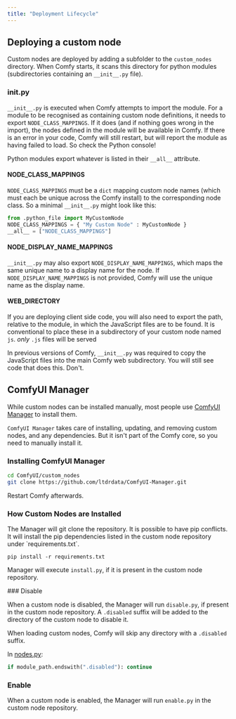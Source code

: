 ```yaml
---
title: "Deployment Lifecycle"
---
```


## Deploying a custom node

Custom nodes are deployed by adding a subfolder to the `custom_nodes` directory. When Comfy starts,
it scans this directory for python modules (subdirectories containing an `__init__.py` file).

### __init__.py

`__init__.py` is executed when Comfy attempts to import the module. For a module to be recognised as containing
custom node definitions, it needs to export `NODE_CLASS_MAPPINGS`. If it does (and if nothing goes wrong in the import),
the nodes defined in the module will be available in Comfy. If there is an error in your code, 
Comfy will still restart, but will report the module as having failed to load. So check the Python console!

<Tip>Python modules export whatever is listed in their `__all__` attribute.</Tip>

#### NODE_CLASS_MAPPINGS

`NODE_CLASS_MAPPINGS` must be a `dict` mapping custom node names (which must each be unique across the Comfy install) 
to the corresponding node class. So a minimal `__init__.py` might look like this:

```python
from .python_file import MyCustomNode
NODE_CLASS_MAPPINGS = { "My Custom Node" : MyCustomNode }
__all__ = ["NODE_CLASS_MAPPINGS"]
```

#### NODE_DISPLAY_NAME_MAPPINGS

`__init__.py` may also export `NODE_DISPLAY_NAME_MAPPINGS`, which maps the same unique name to a display name for the node.
If `NODE_DISPLAY_NAME_MAPPINGS` is not provided, Comfy will use the unique name as the display name.

#### WEB_DIRECTORY

If you are deploying client side code, you will also need to export the path, relative to the module, in which the 
JavaScript files are to be found. It is conventional to place these in a subdirectory of your custom node named `js`.
<Tip>*only* `.js` files will be served</Tip>

<Warning>In previous versions of Comfy, `__init__.py` was required to copy the JavaScript files into the main Comfy web
subdirectory. You will still see code that does this. Don't.</Warning>

## ComfyUI Manager

While custom nodes can be installed manually, most people use
[ComfyUI Manager](https://github.com/ltdrdata/ComfyUI-Manager) to install them.

`ComfyUI Manager` takes care of installing, updating, and removing custom nodes, and any dependencies. But it isn't part
of the Comfy core, so you need to manually install it. 

### Installing ComfyUI Manager

```bash
cd ComfyUI/custom_nodes
git clone https://github.com/ltdrdata/ComfyUI-Manager.git
```

Restart Comfy afterwards.






### How Custom Nodes are Installed

<Steps>
<Step title="Git Clone">
The Manager will git clone the repository.
</Step>
<Step title="Install Python Dependencies">
<Warning>It is possible to have pip conflicts. </Warning>
It will install the pip dependencies listed in the custom node repository under `requirements.txt`.

```
pip install -r requirements.txt
```

</Step>
<Step title="Run Install Script">

Manager will execute `install.py`, if it is present in the custom node repository.

</Step>
</Steps>
### Disable

When a custom node is disabled, the Manager will run `disable.py`, if present in the custom node repository. A `.disabled` suffix will be added to the directory of the custom node to disable it.

When loading custom nodes, Comfy will skip any directory with a `.disabled` suffix.

In [nodes.py](https://github.com/comfyanonymous/ComfyUI/blob/master/nodes.py#L1922C38-L1922C46):
```python
if module_path.endswith(".disabled"): continue
```


### Enable

When a custom node is enabled, the Manager will run `enable.py` in the custom node repository.
